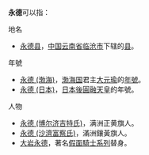 '''永德'''可以指：

;地名
* [[永德县|永德县]]，[[中国|中国]][[云南省|云南省]][[临沧市|临沧市]]下辖的[[县|县]]。

;年號
* [[永德_(渤海)|永德 (渤海)]]，[[渤海国|渤海国]]君主[[大元瑜|大元瑜]]的[[年號|年號]]。
* [[永德_(日本)|永德 (日本)]]，[[日本|日本]][[後圓融天皇|後圓融天皇]]的年號。

;人物
* [[永德_(博尔济吉特氏)|永德 (博尔济吉特氏)]]，满洲正黄旗人。
* [[永德_(沙濟富察氏)|永德 (沙濟富察氏)]]，滿洲鑲黃旗人。
* [[大岩永德|大岩永德]]，著名[[假面騎士系列|假面騎士系列]]替身。

{{disambig|Cat=二字亞洲相關消歧義}}